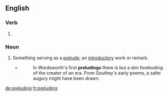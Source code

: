 ==English==

===Verb===
{{head|en|present participle}}

# {{present participle of|prelude|lang=en}}

===Noun===
{{en-noun}}

# Something serving as a [[prelude]]; an [[introductory]] work or remark.
#* {{w|Edgar Allan Poe}}
#*: In Wordsworth's first '''preludings''' there is but a dim foreboding of the creator of an era. From Southey's early poems, a safer augury might have been drawn.

[[de:preluding]]
[[fr:preluding]]